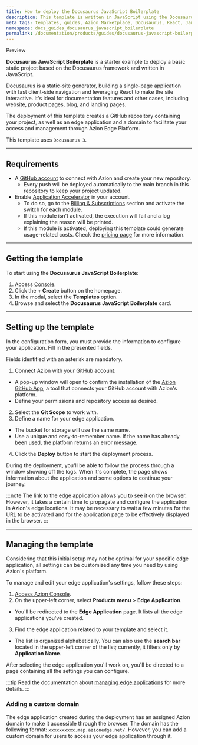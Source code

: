 ```yaml
---
title: How to deploy the Docusaurus JavaScript Boilerplate
description: This template is written in JavaScript using the Docusaurus framework, a static-site generator.
meta_tags: templates, guides, Azion Marketplace, Docusaurus, React, Jamstack, JavaScript
namespace: docs_guides_docusaurus_javascript_boilerplate
permalink: /documentation/products/guides/docusaurus-javascript-boilerplate/
---
```



<Tag severity="info" client:only="vue">
Preview
</Tag>

**Docusaurus JavaScript Boilerplate** is a starter example to deploy a basic static project based on the Docusaurus framework and written in JavaScript.

Docusaurus is a static-site generator, building a single-page application with fast client-side navigation and leveraging React to make the site interactive. It's ideal for documentation features and other cases, including website, product pages, blog, and landing pages.

The deployment of this template creates a GitHub repository containing your project, as well as an edge application and a domain to facilitate your access and management through Azion Edge Platform.

This template uses `Docusaurus 3`.

---

## Requirements

- A [GitHub account](https://github.com/signup) to connect with Azion and create your new repository.
  - Every push will be deployed automatically to the main branch in this repository to keep your project updated.
- Enable [Application Accelerator](/en/documentation/products/build/edge-application/application-accelerator/) in your account. 
    - To do so, go to the [Billing & Subscriptions](/en/documentation/products/guides/billing-and-subscriptions/#subscriptions) section and activate the switch for each module.
    - If this module isn't activated, the execution will fail and a log explaining the reason will be printed.
    - If this module is activated, deploying this template could generate usage-related costs. Check the [pricing page](/en/documentation/products/pricing/) for more information.

---

## Getting the template

To start using the **Docusaurus JavaScript Boilerplate**:

1. Access [Console](https://console.azion.com).
2. Click the **+ Create** button on the homepage.
3. In the modal, select the **Templates** option. 
4. Browse and select the **Docusaurus JavaScript Boilerplate** card.

---

## Setting up the template

In the configuration form, you must provide the information to configure your application. Fill in the presented fields. 

Fields identified with an asterisk are mandatory.

1. Connect Azion with your GitHub account.
- A pop-up window will open to confirm the installation of the [Azion GitHub App](/en/documentation/products/guides/azion-github-app/), a tool that connects your GitHub account with Azion's platform.
- Define your permissions and repository access as desired.
2. Select the **Git Scope** to work with.
3. Define a name for your edge application.
- The bucket for storage will use the same name.
- Use a unique and easy-to-remember name. If the name has already been used, the platform returns an error message.
4. Click the **Deploy** button to start the deployment process.

During the deployment, you'll be able to follow the process through a window showing off the logs. When it's complete, the page shows information about the application and some options to continue your journey.

:::note
The link to the edge application allows you to see it on the browser. However, it takes a certain time to propagate and configure the application in Azion's edge locations. It may be necessary to wait a few minutes for the URL to be activated and for the application page to be effectively displayed in the browser.
:::

---

## Managing the template

Considering that this initial setup may not be optimal for your specific edge application, all settings can be customized any time you need by using Azion's platform.

To manage and edit your edge application's settings, follow these steps:

1. [Access Azion Console](https://console.azion.com).
2. On the upper-left corner, select **Products menu** > **Edge Application**.
- You'll be redirected to the **Edge Application** page. It lists all the edge applications you've created.
3. Find the edge application related to your template and select it.
- The list is organized alphabetically. You can also use the **search bar** located in the upper-left corner of the list; currently, it filters only by **Application Name**.

After selecting the edge application you'll work on, you'll be directed to a page containing all the settings you can configure.

:::tip
Read the documentation about [managing edge applications](/en/documentation/products/build/edge-application/first-steps/) for more details.
:::

### Adding a custom domain

The edge application created during the deployment has an assigned Azion domain to make it accessible through the browser. The domain has the following format: `xxxxxxxxxx.map.azionedge.net/`. However, you can add a custom domain for users to access your edge application through it.


<LinkButton link="/en/documentation/products/guides/configure-a-domain/" label="Go to configuring a domain guide" severity="secondary" /> 
